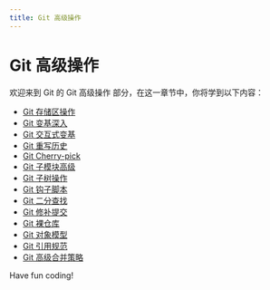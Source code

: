 ```yaml
---
title: Git 高级操作
---
```


# Git 高级操作

欢迎来到 Git 的 Git 高级操作 部分，在这一章节中，你将学到以下内容：

- [Git 存储区操作](./0-git-bucket-operation.mdx)
- [Git 变基深入](./1-git-variable-in-depth.mdx)
- [Git 交互式变基](./2-git-interactive-substitution.mdx)
- [Git 重写历史](./3-git-rewrite-history.mdx)
- [Git Cherry-pick](./4-git-cherry-pick.mdx)
- [Git 子模块高级](./5-git-submodule-advanced.mdx)
- [Git 子树操作](./6-git-subtree-operation.mdx)
- [Git 钩子脚本](./7-git-hook-script.mdx)
- [Git 二分查找](./8-git-binary-lookup.mdx)
- [Git 修补提交](./9-git-patch-submission.mdx)
- [Git 裸仓库](./10-git-bare-warehouse.mdx)
- [Git 对象模型](./11-git-object-model.mdx)
- [Git 引用规范](./12-git-reference-specification.mdx)
- [Git 高级合并策略](./13-git-advanced-merge-strategy.mdx)

Have fun coding!